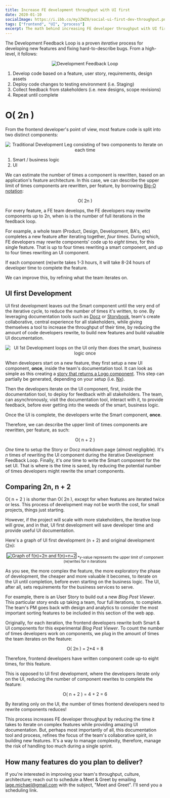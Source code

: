 ```yaml
---
title: Increase FE development throughput with UI first
date: 2020-01-10
socialImage: https://i.ibb.co/myJZWZ0/social-ui-first-dev-throughput.png
tags: ["frontend", "UI", "process"]
excerpt: The math behind increasing FE developer throughput with UI first development by decreasing component rewrites while building UI documentation
---
```


The Development Feedback Loop is a proven *iterative* process for developing new features and fixing hard-to-describe bugs. From a high-level, it follows:

<center>
    <img src="/iterative-development-loop.png" alt="Development Feedback Loop" />
</center>

1. Develop code based on a feature, user story, requirements, design assets
2. Deploy code changes to testing environment (i.e. Staging)
3. Collect feedback from stakeholders (i.e. new designs, scope revisions)
4. Repeat until complete

# O( 2n )

From the frontend developer's point of view, most feature code is split into two distinct components:

<center>
    <img src="/iterative-development-smart-ui-leg-2n.png" alt="Traditional Development Leg consisting of two components to iterate on each time" />
</center>

1. Smart / business logic
2. UI

We can estimate the number of times a component is rewritten, based on an application's feature architecture. In this case, we can describe the upper limit of times components are rewritten, per feature, by borrowing [Big-O notation](https://en.wikipedia.org/wiki/Big_O_notation):

<center>O( 2n )</center>

For every feature, a FE team develops, the FE developers may rewrite components up to 2n, when is is the number of full iterations in the feedback loop.

For example, a whole team (Product, Design, Development, BA's, etc) completes a new feature after iterating together, *four times*. During which, FE developers may rewrite components' code up to *eight times*, for this single feature. That is up to four times rewriting a smart component, and up to four times rewriting an UI component.

If each component (re)write takes 1-3 hours, it will take 8-24 hours of developer time to complete the feature.

We can improve this, by refining what the team iterates on.

## UI first Development

UI first development leaves out the Smart component until the very end of the iterative cycle, to reduce the number of times it's written, to one. By leveraging documentation tools such as [Docz](https://www.docz.site/) or [Storybook](https://storybook.js.org/), team's create collaborative, central experience for all stakeholders, while giving themselves a tool to increase the throughput of their time, by reducing the amount of code developers rewrite, to build new features and build valuable UI documentation.

<center>
    <img src="/ui-first-development-loop.png" alt="UI 1st Development loops on the UI only then does the smart, business logic once" />
</center>

When developers start on a new feature, they first setup a new UI component, **once**, inside the team's documentation tool. It can look as simple as this creating a [story that returns a Logo component](https://github.com/mrWh1te/gardn/blob/master/libs/ui/src/lib/logo/logo.stories.tsx). This step can partially be generated, depending on your setup (i.e. [Nx](https://nx.dev/latest/angular/plugins/storybook/overview#auto-generate-stories)).

Then the developers iterate on the UI component, first, inside the documentation tool, to deploy for feedback with all stakeholders. The team, can asynchronously, visit the documentation tool, interact with it, to provide feedback, before ever getting into the weeds of the smart, business logic.

Once the UI is complete, the developers write the Smart component, **once**.

Therefore, we can describe the upper limit of times components are rewritten, per feature, as such:

<center>O( n + 2 )</center>

*One* time to setup the Story or Docz markdown page (almost negligible). It's *n* times of rewriting the UI component during the iterative Development Feedback Loop. Finally, it's *one* time to write the Smart component for the set UI. That is where is the time is saved, by reducing the potential number of times developers might rewrite the smart components.

## Comparing 2n, n + 2

O( n + 2 ) is shorter than O( 2n ), except for when features are iterated twice or less. This process of development may not be worth the cost, for small projects, things just starting. 

However, if the project will scale with more stakeholders, the iterative loop will grow, and in that, UI first development will save developer time and provide useful UI documentation.

Here's a graph of UI first development (n + 2) and original development (2n):

<center>
    <img src="/graph_2n_versus_n+2.png" alt="Graph of f(n)=2n and f(n)=n+2" style="border: 1px solid black; margin-bottom: 0;" />
    <sub>*y-value represents the upper limit of component (re)writes for n iterations</sub>
</center>

As you see, the more complex the feature, the more exploratory the phase of development, the cheaper and more valuable it becomes, to iterate on the UI until completion, before even starting on the business logic. The UI, after all, sets requirements for the business services to serve.

For example, there is an User Story to build out a new *Blog Post Viewer*. This particular story ends up taking a team, four full iterations, to complete. The team's PM goes back with design and analytics to consider the most important sorting features to be included in this section of the web app.

Originally, for each iteration, the frontend developers rewrite both Smart & UI components for this experimental *Blog Post Viewer*. To count the number of times developers work on components, we plug in the amount of times the team iterates on the feature: 

<center>O( 2n ) = 2*4 = 8</center>

Therefore, frontend developers have written component code up-to eight times, for this feature.

This is opposed to UI first development, where the developers iterate only on the UI, reducing the number of component rewrites to complete the feature:

<center>O( n + 2 ) = 4 + 2 = 6</center>

By iterating only on the UI, the number of times frontend developers need to rewrite components reduces!

This process increases FE developer throughput by reducing the time it takes to iterate on complex features while providing amazing UI documentation. But, perhaps most importantly of all, this documentation tool and process, refines the focus of the team's collaborative spirit, in building new features. It's a way to manage complexity, therefore, manage the risk of handling too much during a single sprint.

## How many features do you plan to deliver?

If you're interested in improving your team's throughput, culture, architecture; reach out to schedule a Meet & Greet by emailing <a href="mailto:lage.michael@gmail.com=Meet and Greet">lage.michael@gmail.com</a> with the subject, "Meet and Greet". I'll send you a scheduling link.